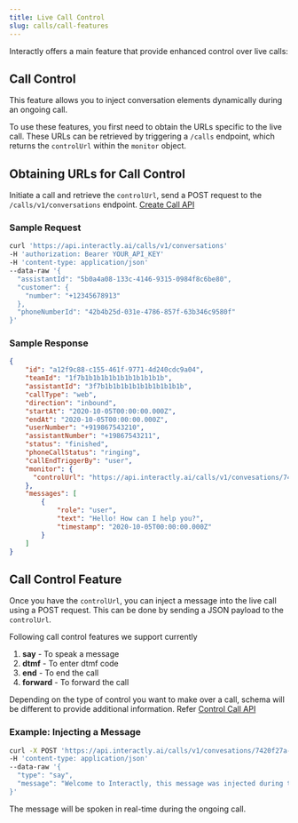 ```yaml
---
title: Live Call Control
slug: calls/call-features
---
```


Interactly offers a main feature that provide enhanced control over live calls:

## Call Control

This feature allows you to inject conversation elements dynamically during an ongoing call.

To use these features, you first need to obtain the URLs specific to the live call. These URLs can be retrieved by triggering a `/calls` endpoint, which returns the `controlUrl` within the `monitor` object.

## Obtaining URLs for Call Control

Initiate a call and retrieve the `controlUrl`, send a POST request to the `/calls/v1/conversations` endpoint. [Create Call API](/api-reference/calls/create-call)

### Sample Request

```bash
curl 'https://api.interactly.ai/calls/v1/conversations' 
-H 'authorization: Bearer YOUR_API_KEY' 
-H 'content-type: application/json' 
--data-raw '{
  "assistantId": "5b0a4a08-133c-4146-9315-0984f8c6be80",
  "customer": {
    "number": "+12345678913"
  },
  "phoneNumberId": "42b4b25d-031e-4786-857f-63b346c9580f"
}'
```

### Sample Response

```json
{
    "id": "a12f9c88-c155-461f-9771-4d240cdc9a04",
    "teamId": "1f7b1b1b1b1b1b1b1b1b1b1b",
    "assistantId": "3f7b1b1b1b1b1b1b1b1b1b1b",
    "callType": "web",
    "direction": "inbound",
    "startAt": "2020-10-05T00:00:00.000Z",
    "endAt": "2020-10-05T00:00:00.000Z",
    "userNumber": "+919867543210",
    "assistantNumber": "+19867543211",
    "status": "finished",
    "phoneCallStatus": "ringing",
    "callEndTriggerBy": "user",
    "monitor": {
      "controlUrl": "https://api.interactly.ai/calls/v1/convesations/7420f27a-30fd-4f49-a995-5549ae7cc00d/control"
    },
    "messages": [
        {
            "role": "user",
            "text": "Hello! How can I help you?",
            "timestamp": "2020-10-05T00:00:00.000Z"
        }
    ]
}
```

## Call Control Feature

Once you have the `controlUrl`, you can inject a message into the live call using a POST request. This can be done by sending a JSON payload to the `controlUrl`.

Following call control features we support currently

1. **say** - To speak a message
2. **dtmf** - To enter dtmf code
3. **end** - To end the call
4. **forward** - To forward the call

Depending on the type of control you want to make over a call, schema will be different to provide additional information. Refer [Control Call API](/api-reference/calls/control-call)

### Example: Injecting a Message

```bash
curl -X POST 'https://api.interactly.ai/calls/v1/convesations/7420f27a-30fd-4f49-a995-5549ae7cc00d/control' 
-H 'content-type: application/json' 
--data-raw '{
  "type": "say",
  "message": "Welcome to Interactly, this message was injected during the call."
}'

```

The message will be spoken in real-time during the ongoing call.
